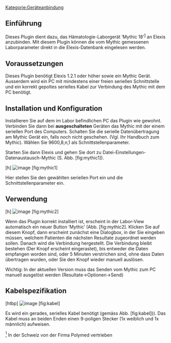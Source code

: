 [[Kategorie:Geräteanbindung]]
== Einführung ==

Dieses Plugin dient dazu, das Hämatologie-Laborgerät ‘Mythic 18’<sup>[[#fn1|1]]</sup> an Elexis anzubinden. Mit diesem Plugin können die vom Mythic gemessenen Laborparameter direkt in die Elexis-Datenbank eingelesen werden.

== Voraussetzungen ==

Dieses Plugin benötigt Elexis 1.2.1 oder höher sowie ein Mythic Gerät. Ausserdem wird ein PC mit mindestens einer freien seriellen Schnittstelle und ein korrekt gepoltes serielles Kabel zur Verbindung des Mythic mit dem PC benötigt.

== Installation und Konfiguration ==

Installieren Sie auf dem im Labor befindlichen PC das Plugin wie gewohnt. Verbinden Sie dann bei '''ausgeschalteten''' Geräten das Mythic mit der einem seriellen Port des Computers. Schalten Sie die serielle Datenübertragung am Mythic Gerät ein, falls noch nicht geschehen. (Vgl. Ihr Handbuch zum Mythic). Wählen Sie 9600,8,n,1 als Schnittstellenparameter.

Starten Sie dann Elexis und gehen Sie dort zu Datei-Einstellungen-Datenaustausch-Mythic (S. Abb. [fig:mythic1]).

[h] [[Image:ch.elexis.connect.mythic_mythic2.png|image]] [fig:mythic1]

Hier stellen Sie den gewählten seriellen Port ein und die Schnittstellenparameter ein.

== Verwendung ==

[h] [[Image:ch.elexis.connect.mythic_mythic1.png|image]] [fig:mythic2]

Wenn das Plugin korrekt installiert ist, erscheint in der Labor-View automatisch ein neuer Button ‘Mythic’ (Abb. [fig:mythic2]. Klicken Sie auf diesem Knopf, dann erscheint zunächst eine Dialogbox, in der Sie eingeben müssen, welchem Patienten die nächsten Resultate zugeordnet werden sollen. Danach wird die Verbindung hergestellt. Die Verbindung bleibt bestehen (Der Knopf erscheint eingerastet), bis entweder die Daten empfangen worden sind, oder 5 Minuten verstrichen sind, ohne dass Daten übertragen wurden, oder Sie den Knopf wieder manuell auslösen.

Wichtig: In der aktuellen Version muss das Senden vom Mythic zum PC manuell ausgelöst werden (Resultate-&gt;Optionen-&gt;Send)

== Kabelspezifikation ==

[htbp] [[Image:ch.elexis.connect.mythic_kabel.png|image]] [fig:kabel]

Es wird ein gerades, serielles Kabel benötigt (gemäss Abb. [fig:kabel])). Das Kabel muss an beiden Enden einen 9-poligen Stecker (1x weiblich und 1x männlich) aufweisen.

[[#fnr1|<sup>1</sup>]] In der Schweiz von der Firma Polymed vertrieben



{{PluginInfo
|plugin=ch.elexis.connect.mythic
| eingelesen=von /elexis-addons/ch.elexis.connect.mythic/doc/elexis-connect-mythic.tex am 25.03.2013
| name=Elexis-Connect-Mythic
| description=Verbindung von Elexis zum Hämatologiegerät Mythic 18
| category=feature
| license=EPL
| first_commit_date=2010-03-29
| first_commit_author=gerry
| responsible=support@medelexis.ch
| type=Geräteanbindung


}}